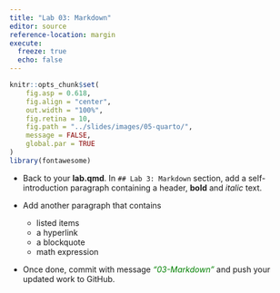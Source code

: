 ```yaml
---
title: "Lab 03: Markdown"
editor: source
reference-location: margin
execute:
  freeze: true
  echo: false
---
```


```r
knitr::opts_chunk$set(
    fig.asp = 0.618,
    fig.align = "center",
    out.width = "100%",
    fig.retina = 10,
    fig.path = "../slides/images/05-quarto/",
    message = FALSE,
    global.par = TRUE
)
library(fontawesome)
```

::: callout-note

:::

- Back to your **lab.qmd**. In `## Lab 3: Markdown` section, add a self-introduction paragraph containing a header, **bold** and *italic* text.

- Add another paragraph that contains
  - listed items
  - a hyperlink
  - a blockquote
  - math expression
  
- Once done, commit with message [_"03-Markdown"_]{style="color:green"} and push your updated work to GitHub.